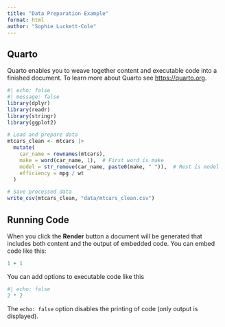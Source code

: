 ```yaml
---
title: "Data Preparation Example"
format: html
author: "Sophie Luckett-Cole"
---
```


## Quarto

Quarto enables you to weave together content and executable code into a finished document. To learn more about Quarto see <https://quarto.org>.

```r
#| echo: false
#| message: false
library(dplyr)
library(readr)
library(stringr)
library(ggplot2)

# Load and prepare data
mtcars_clean <- mtcars |>
  mutate(
    car_name = rownames(mtcars),
    make = word(car_name, 1),  # First word is make
    model = str_remove(car_name, paste0(make, " ")),  # Rest is model
    efficiency = mpg / wt
  )

# Save processed data
write_csv(mtcars_clean, "data/mtcars_clean.csv")


```

## Running Code

When you click the **Render** button a document will be generated that includes both content and the output of embedded code. You can embed code like this:

```r
1 + 1
```

You can add options to executable code like this

```r
#| echo: false
2 * 2
```

The `echo: false` option disables the printing of code (only output is displayed).
